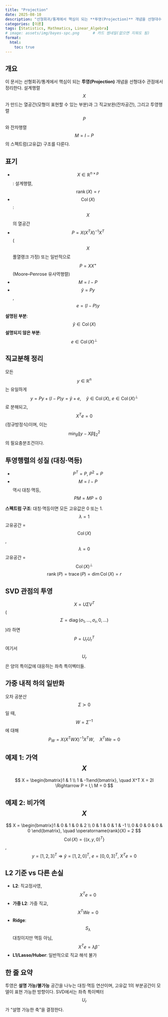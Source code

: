 ```yaml
---
title: "Projection"
date: 2025-08-10
description: "선형회귀/통계에서 핵심이 되는 **투영(Projection)** 개념을 선형대수 관점에서 정리vvv"
categories: [이론]
tags: [Statistics, Mathmatics, Linear_Algebra]
# image: assets/img/bayes-spc.png      # 카드 썸네일(없으면 지워도 됨)
format:
  html:
    toc: true
---
```


## 개요
이 문서는 선형회귀/통계에서 핵심이 되는 **투영(Projection)** 개념을 선형대수 관점에서 정리한다. 설계행렬 $$X$$가 만드는 열공간(모형이 표현할 수 있는 부분)과 그 직교보완(잔차공간), 그리고 투영행렬 $$P$$와 잔차행렬 $$M = I - P$$의 스펙트럼(고유값) 구조를 다룬다.

## 표기
- $$X \in \mathbb{R}^{n \times p}$$: 설계행렬, $$\operatorname{rank}(X) = r$$
- $$\operatorname{Col}(X)$$: $$X$$의 열공간
- $$P = X(X^T X)^{-1}X^T$$ ($$X$$ 풀열랭크 가정) 또는 일반적으로 $$P = X X^+$$ (Moore–Penrose 유사역행렬)
- $$M = I - P$$
- $$\hat{y} = Py$$, $$e = (I - P)y$$

**설명된 부분**: $$\hat{y} \in \operatorname{Col}(X)$$
**설명되지 않은 부분**: $$e \in \operatorname{Col}(X)^{\perp}$$

## 직교분해 정리
모든 $$y \in \mathbb{R}^n$$는 유일하게
$$
y = Py + (I - P)y = \hat{y} + e, \quad \hat{y} \in \operatorname{Col}(X),\ e \in \operatorname{Col}(X)^{\perp}
$$
로 분해되고,
$$
X^T e = 0
$$
(정규방정식)이며, 이는
$$
\min_{\beta} \|y - X\beta\|_2^2
$$
의 필요충분조건이다.

## 투영행렬의 성질 (대칭·멱등)
- $$P^T = P,\ P^2 = P$$
- $$M = I - P$$ 역시 대칭·멱등, $$PM = MP = 0$$

**스펙트럼 구조**: 대칭·멱등이면 모든 고유값은 0 또는 1.
$$\lambda = 1$$ 고유공간 = $$\operatorname{Col}(X)$$,  $$\lambda = 0$$ 고유공간 = $$\operatorname{Col}(X)^{\perp}$$
$$\operatorname{rank}(P) = \operatorname{trace}(P) = \dim \operatorname{Col}(X) = r$$

## SVD 관점의 투영
$$X = U\Sigma V^T$$ ($$\Sigma = \operatorname{diag}(\sigma_1,\dots,\sigma_r,0,\dots)$$)라 하면
$$
P = U_r U_r^T
$$
여기서 $$U_r$$은 양의 특이값에 대응하는 좌측 특이벡터들.

## 가중 내적 하의 일반화
오차 공분산 $$\Sigma \succ 0$$일 때, $$W = \Sigma^{-1}$$에 대해
$$
P_W = X(X^T W X)^{-1} X^T W, \quad X^T W e = 0
$$

## 예제 1: 가역 $$X$$
$$
X = \begin{bmatrix}1 & 1 \\ 1 & -1\end{bmatrix}, \quad X^T X = 2I \Rightarrow P = I,\ M = 0
$$

## 예제 2: 비가역 $$X$$
$$
X = \begin{bmatrix}1 & 0 & 1 & 0 & 2 \\ 0 & 1 & 0 & 1 & -1 \\ 0 & 0 & 0 & 0 & 0 \end{bmatrix}, \quad \operatorname{rank}(X) = 2
$$
$$\operatorname{Col}(X) = \{(x,y,0)^T\}$$,
$$y = [1,2,3]^T \Rightarrow \hat{y} = [1,2,0]^T,\ e = [0,0,3]^T,\ X^T e = 0$$

## L2 기준 vs 다른 손실
- **L2**: 직교정사영, $$X^T e = 0$$
- **가중 L2**: 가중 직교, $$X^T W e = 0$$
- **Ridge**: $$S_\lambda$$ 대칭이지만 멱등 아님, $$X^T e = \lambda \hat{\beta}$$
- **L1/Lasso/Huber**: 일반적으로 직교 해석 불가

## 한 줄 요약
투영은 **설명 가능/불가능** 공간을 나누는 대칭·멱등 연산이며, 고유값 1의 부분공간이 모델이 표현 가능한 방향이다. SVD에서는 좌측 특이벡터 $$U_r$$가 "설명 가능한 축"을 결정한다.
